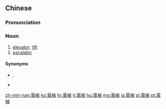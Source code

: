{{also|电梯}}
==Chinese==
{{zh-forms|s=电梯}}

===Pronunciation===
{{zh-pron
|m=diàntī
|c=din6 tai1
|mn=tiān-thui
|cat=n
}}

===Noun===
{{zh-noun}}

# [[elevator]]; [[lift]]
# [[escalator]]

====Synonyms====
* {{sense|elevator}} {{zh-l|升降機}}, {{qualifier|Cantonese}} {{zh-l|𨋢}}
* {{sense|escalator}} {{zh-l|扶手電梯}}

{{zh-cat|Elementary}}

[[zh-min-nan:電梯]]
[[ko:電梯]]
[[hr:電梯]]
[[it:電梯]]
[[hu:電梯]]
[[mg:電梯]]
[[ja:電梯]]
[[pl:電梯]]
[[pt:電梯]]
